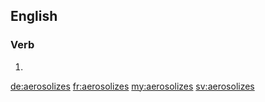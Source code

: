 ==English==

===Verb===
{{head|en}}

# {{en-third-person singular of|aerosolize}}

[[de:aerosolizes]]
[[fr:aerosolizes]]
[[my:aerosolizes]]
[[sv:aerosolizes]]
